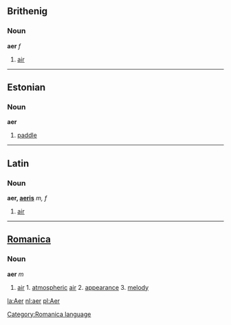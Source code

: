 ==Brithenig==
===Noun===
'''aer''' ''f''

#[[air]]
----
==Estonian==
===Noun===
'''aer'''

#[[paddle]]
----
==Latin==
===Noun===
'''aer, [[Wiktionary Appendix:Latin third declension|aeris]]''' ''m, f'' 

#[[air]]
----
==[[Romanica]]==
[[Category:Romanica language]]
===Noun===
<b>aer</b> ''m''
#[[air]] 1. [[atmospheric]] [[air]] 2. [[appearance]] 3. [[melody]]

[[la:Aer]]
[[nl:aer]]
[[pl:Aer]]